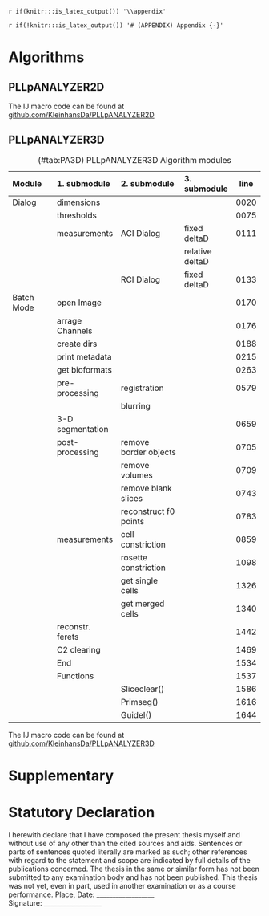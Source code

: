 `r if(knitr:::is_latex_output()) '\\appendix'`

`r if(!knitr:::is_latex_output()) '# (APPENDIX) Appendix {-}'` 

<!--
If you feel it necessary to include an appendix, it goes here.
-->

# Algorithms

## PLLpANALYZER2D

The IJ macro code can be found at [github.com/KleinhansDa/PLLpANALYZER2D](https://github.com/KleinhansDa/PLLpANALYZER2D)

## PLLpANALYZER3D

-------------------------------------------------------------------------------------
**Module**       **1. submodule**   **2. submodule**        **3. submodule**  **line**                                         
---------------- ------------------ ----------------------- ----------------- --------
 Dialog           dimensions                                                  0020
 
                  thresholds                                                  0075  
                  
                  measurements      ACI Dialog              fixed deltaD      0111
                  
                                                            relative deltaD   
                                                    
                                    RCI Dialog              fixed deltaD      0133
                                   
 Batch Mode       open Image                                                  0170
 
                  arrage Channels                                             0176
                  
                  create dirs                                                 0188
                  
                  print metadata                                              0215        
                  
                  get bioformats                                              0263
                  
                  pre-processing    registration                              0579
                  
                                    blurring
                                   
                  3-D segmentation                                            0659
                  
                  post-processing   remove border objects                     0705
                        
                                    remove volumes                            0709
                                      
                                    remove blank slices                       0743
                                    
                                    reconstruct f0 points                     0783
                                   
                  measurements      cell constriction                         0859
                  
                                    rosette constriction                      1098
                  
                                    get single cells                          1326
                  
                                    get merged cells                          1340
                  
                  reconstr. ferets                                            1442
                  
                  C2 clearing                                                 1469
                  
                  End                                                         1534
                   
                  Functions                                                   1537
                  
                                    Sliceclear()                              1586
                                    
                                    Primseg()                                 1616
                                    
                                    GuideI()                                  1644
---------------- ------------------ ----------------------- ----------------- --------
Table: (\#tab:PA3D) PLLpANALYZER3D Algorithm modules

The IJ macro code can be found at [github.com/KleinhansDa/PLLpANALYZER3D](https://github.com/KleinhansDa/PLLpANALYZER3D)

# Supplementary {.unnumbered}

# **Statutory Declaration** {.unnumbered}

I herewith declare that I have composed the present thesis myself and without use of any other than the
cited sources and aids. Sentences or parts of sentences quoted literally are marked as such; other references
with regard to the statement and scope are indicated by full details of the publications concerned. The thesis
in the same or similar form has not been submitted to any examination body and has not been published.
This thesis was not yet, even in part, used in another examination or as a course performance.
\newline
\newline
    Place, Date: __________________           
\newline
\newline
\newline
      Signature: __________________

